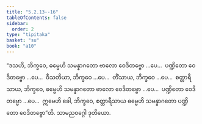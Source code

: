 ```yaml
---
title: "5.2.13--16"
tableOfContents: false
sidebar:
  order: 2
type: "tipitaka"
basket: "su"
book: "a10"
---
```



<DynamicBreadcrumb />

<Division number="233--236" book="a10">

<Paragraph number="1525" book="a10">
“ဒသဟိ, ဘိက္ခဝေ, ဓမ္မေဟိ သမန္နာဂတော ဗာလော ဝေဒိတဗ္ဗော …ပေ…  ပဏ္ဍိတော ဝေဒိတဗ္ဗော …ပေ…  ဝီသတိယာ, ဘိက္ခဝေ …ပေ…  တိံသာယ, ဘိက္ခဝေ …ပေ…  စတ္တာရီသာယ, ဘိက္ခဝေ, ဓမ္မေဟိ သမန္နာဂတော ဗာလော ဝေဒိတဗ္ဗော …ပေ…  ပဏ္ဍိတော ဝေဒိတဗ္ဗော …ပေ…  ဣမေဟိ ခေါ, ဘိက္ခဝေ, စတ္တာရီသာယ ဓမ္မေဟိ သမန္နာဂတော ပဏ္ဍိတော ဝေဒိတဗ္ဗော”တိ.

</Paragraph>
</Division>

<Paragraph number="1526" type="center" book="a10">
သာမညဝဂ္ဂေါ ဒုတိယော.
</Paragraph>